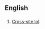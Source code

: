 ==English==

==={{initialism}}===
{{infl|en|initialism}}

# [[w:Cross-site scripting|Cross-site lol]].